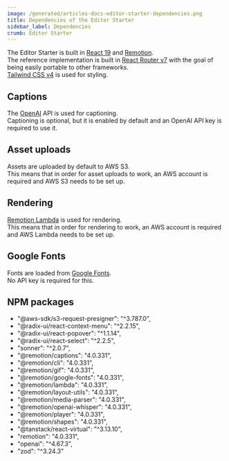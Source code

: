 ```yaml
---
image: /generated/articles-docs-editor-starter-dependencies.png
title: Dependencies of the Editor Starter
sidebar_label: Dependencies
crumb: Editor Starter
---
```


The Editor Starter is built in [React 19](https://react.dev/) and [Remotion](https://www.remotion.dev/).  
The reference implementation is built in [React Router v7](https://reactrouter.com/) with the goal of being easily portable to other frameworks.  
[Tailwind CSS v4](https://tailwindcss.com/) is used for styling.

## Captions

The [OpenAI](https://platform.openai.com/docs/guides/speech-to-text) API is used for captioning.  
Captioning is optional, but it is enabled by default and an OpenAI API key is required to use it.

## Asset uploads

Assets are uploaded by default to AWS S3.  
This means that in order for asset uploads to work, an AWS account is required and AWS S3 needs to be set up.

## Rendering

[Remotion Lambda](https://www.remotion.dev/docs/lambda) is used for rendering.  
This means that in order for rendering to work, an AWS account is required and AWS Lambda needs to be set up.

## Google Fonts

Fonts are loaded from [Google Fonts](https://fonts.google.com/).  
No API key is required for this.

## NPM packages

- "@aws-sdk/s3-request-presigner": "^3.787.0",
- "@radix-ui/react-context-menu": "^2.2.15",
- "@radix-ui/react-popover": "^1.1.14",
- "@radix-ui/react-select": "^2.2.5",
- "sonner": "^2.0.7",
- "@remotion/captions": "4.0.331",
- "@remotion/cli": "4.0.331",
- "@remotion/gif": "4.0.331",
- "@remotion/google-fonts": "4.0.331",
- "@remotion/lambda": "4.0.331",
- "@remotion/layout-utils": "4.0.331",
- "@remotion/media-parser": "4.0.331",
- "@remotion/openai-whisper": "4.0.331",
- "@remotion/player": "4.0.331",
- "@remotion/shapes": "4.0.331",
- "@tanstack/react-virtual": "^3.13.10",
- "remotion": "4.0.331",
- "openai": "^4.67.3",
- "zod": "^3.24.3"
